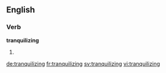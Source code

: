 ==English==

===Verb===
'''tranquilizing'''

# {{present participle of|tranquilize}}

[[de:tranquilizing]]
[[fr:tranquilizing]]
[[sv:tranquilizing]]
[[vi:tranquilizing]]